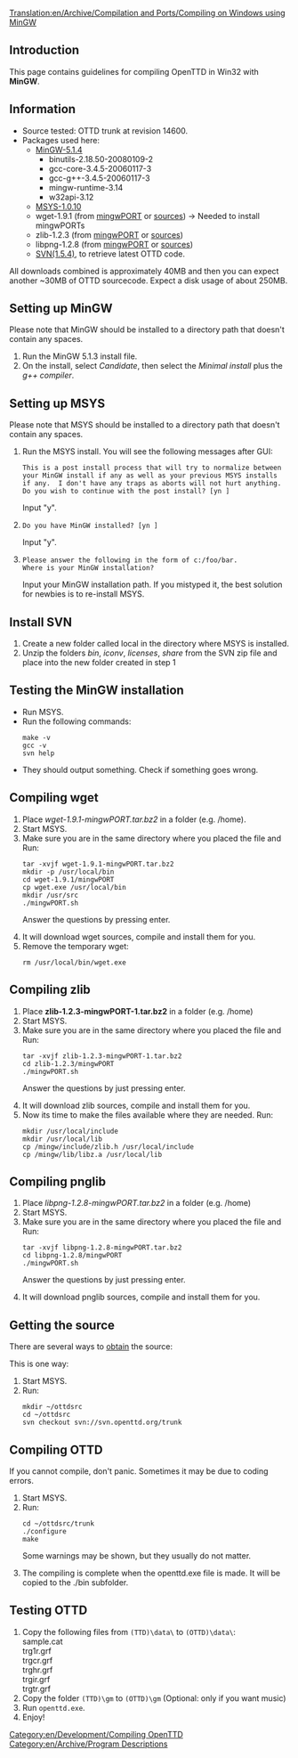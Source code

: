 [[Translation:en/Archive/Compilation and Ports/Compiling on Windows using MinGW]]
==Introduction==
This page contains guidelines for compiling OpenTTD in Win32 with '''MinGW'''.

==Information==
* Source tested: OTTD trunk at revision 14600.
* Packages used here:
** [http://switch.dl.sourceforge.net/sourceforge/mingw/MinGW-5.1.4.exe MinGW-5.1.4]
*** binutils-2.18.50-20080109-2
*** gcc-core-3.4.5-20060117-3
*** gcc-g++-3.4.5-20060117-3
*** mingw-runtime-3.14
*** w32api-3.12
** [http://heanet.dl.sourceforge.net/sourceforge/mingw/MSYS-1.0.10.exe MSYS-1.0.10]
** wget-1.9.1 (from [http://prdownloads.sf.net/mingw/wget-1.9.1-mingwPORT.tar.bz2?download mingwPORT] or [ftp://ftp.gnu.org/gnu/wget/wget-1.9.1.tar.gz sources]) -> Needed to install mingwPORTs
** zlib-1.2.3 (from [http://prdownloads.sf.net/mingw/zlib-1.2.3-mingwPORT-1.tar.bz2?download mingwPORT] or [http://prdownloads.sourceforge.net/libpng/zlib-1.2.3.tar.gz?download sources])
** libpng-1.2.8 (from [http://prdownloads.sf.net/mingw/libpng-1.2.8-mingwPORT.tar.bz2?download mingwPORT] or [http://prdownloads.sourceforge.net/libpng/libpng-1.2.8.tar.bz2?download sources])
** [http://subversion.tigris.org/files/documents/15/44095/svn-win32-1.5.4.zip SVN(1.5.4)], to retrieve latest OTTD code.

All downloads combined is approximately 40MB and then you can expect another ~30MB of OTTD sourcecode.
Expect a disk usage of about 250MB.

==Setting up MinGW==
Please note that MinGW should be installed to a directory path that doesn't contain any spaces.
# Run the MinGW 5.1.3 install file.
# On the install, select <i>Candidate</i>, then select the <i>Minimal install</i> plus the <i>g++ compiler</i>.

==Setting up MSYS==
Please note that MSYS should be installed to a directory path that doesn't contain any spaces.
<ol>
<li>Run the MSYS install. You will see the following messages after GUI:
<pre>This is a post install process that will try to normalize between
your MinGW install if any as well as your previous MSYS installs
if any.  I don't have any traps as aborts will not hurt anything.
Do you wish to continue with the post install? [yn ]</pre> Input "y". 
</li>
<li><pre>Do you have MinGW installed? [yn ]</pre> Input "y".</li>
<li><pre>Please answer the following in the form of c:/foo/bar.
Where is your MinGW installation?</pre>
Input your MinGW installation path.  If you mistyped it, the best solution for newbies is to re-install MSYS.</li>
</ol>

==Install SVN==
# Create a new folder called local in the directory where MSYS is installed.
# Unzip the folders ''bin'', ''iconv'', ''licenses'', ''share'' from the SVN zip file and place into the new folder created in step 1

==Testing the MinGW installation==
<ul><li>Run MSYS.</li>
<li>Run the following commands:<pre>make -v
gcc -v
svn help</pre></li>
<li>They should output something.  Check if something goes wrong.</li></ul>

==Compiling wget==
<ol><li>Place ''wget-1.9.1-mingwPORT.tar.bz2'' in a folder (e.g. /home).</li>
<li>Start MSYS.</li>
<li>Make sure you are in the same directory where you placed the file and Run: 
<pre>tar -xvjf wget-1.9.1-mingwPORT.tar.bz2
mkdir -p /usr/local/bin
cd wget-1.9.1/mingwPORT
cp wget.exe /usr/local/bin
mkdir /usr/src
./mingwPORT.sh</pre>
Answer the questions by pressing enter.</li>
<li>It will download wget sources, compile and install them for you.</li>
<li>Remove the temporary wget: <pre>rm /usr/local/bin/wget.exe</pre></li></ol>

==Compiling zlib==
<ol>
<li>Place <b>zlib-1.2.3-mingwPORT-1.tar.bz2</b> in a folder (e.g. /home)</li>
<li>Start MSYS.</li>
<li>Make sure you are in the same directory where you placed the file and Run: 
<pre>tar -xvjf zlib-1.2.3-mingwPORT-1.tar.bz2
cd zlib-1.2.3/mingwPORT
./mingwPORT.sh</pre>
Answer the questions by just pressing enter.</li>
<li>It will download zlib sources, compile and install them for you.</li>
<li>Now its time to make the files available where they are needed. Run:   
<pre>mkdir /usr/local/include
mkdir /usr/local/lib
cp /mingw/include/zlib.h /usr/local/include
cp /mingw/lib/libz.a /usr/local/lib</pre>
</li></ol>

==Compiling pnglib==
<ol><li>Place ''libpng-1.2.8-mingwPORT.tar.bz2'' in a folder (e.g. /home)</li>
<li>Start MSYS.</li>
<li>Make sure you are in the same directory where you placed the file and Run: <pre>tar -xvjf libpng-1.2.8-mingwPORT.tar.bz2
cd libpng-1.2.8/mingwPORT
./mingwPORT.sh</pre> Answer the questions by just pressing enter.</li>
<li>It will download pnglib sources, compile and install them for you.</li>
</ol>

==Getting the source==
There are several ways to [[en/Development/FAQ development#how-can-i-obtain-the-source-code|obtain]] the source: 

This is one way:
<ol><li>Start MSYS.</li>
<li>Run: <pre>mkdir ~/ottdsrc
cd ~/ottdsrc
svn checkout svn://svn.openttd.org/trunk</pre></li></ol>

==Compiling OTTD==
If you cannot compile, don't panic. Sometimes it may be due to coding errors.

<ol><li>Start MSYS.</li>
<li>Run:<pre>cd ~/ottdsrc/trunk
./configure
make</pre>Some warnings may be shown, but they usually do not matter.</li>
<li>The compiling is complete when the openttd.exe file is made. It will be copied to the ./bin subfolder.</li></ol>

==Testing OTTD==
# Copy the following files from <code>(TTD)\data\</code> to <code>(OTTD)\data\</code>:<br>sample.cat<br>trg1r.grf<br>trgcr.grf<br>trghr.grf<br>trgir.grf<br>trgtr.grf
# Copy the folder <code>(TTD)\gm</code> to <code>(OTTD)\gm</code> (Optional: only if you want music)
# Run <code>openttd.exe</code>.
# Enjoy!

[[Category:en/Development/Compiling OpenTTD]]
[[Category:en/Archive/Program Descriptions]]
